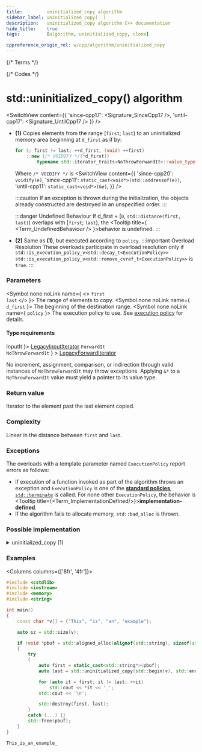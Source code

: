 ```yaml
---
title:         uninitialized_copy algorithm
sidebar_label: uninitialized_copy(  )
description:   uninitialized_copy algorithm C++ documentation
hide_title:    true
tags:          [algorithm, uninitialized_copy, clone]

cppreference_origin_rel: w/cpp/algorithm/uninitialized_copy
---
```



{/* Terms */}


{/* Codes */}


# std::uninitialized_copy() algorithm

<SwitchView content={{
  'since-cpp17': <Signature_SinceCpp17 />,
  'until-cpp17': <Signature_UntilCpp17 />
}} />

- **(1)** Copies elements from the range [`first`; `last`) to an uninitialized memory area beginning at `d_first` as if by:
  ```cpp
  for (; first != last; ++d_first, (void) ++first)
      ::new (/* VOIDIFY */(*d_first))
          typename std::iterator_traits<NoThrowForwardIt>::value_type(*first);
  ```
  Where `/* VOIDIFY */` is
  <SwitchView content={{
    'since-cpp20': <code>voidify(e)</code>,
    'since-cpp11': <code>static_cast&lt;void*&gt;(std::addressof(e))</code>,
    'until-cpp11': <code>static_cast&lt;void*&gt;(&e)</code>,
  }} />

  :::caution
  If an exception is thrown during the initialization, the objects already constructed are destroyed in an unspecified order.
  :::

  :::danger Undefined Behaviour
  <Since v='cpp20'>If d_first + [<code>0</code>, <code>std::distance(first, last)</code>) overlaps with [<code>first</code>; <code>last</code>), the <Tooltip title={ <Term_UndefinedBehaviour /> }>behavior is undefined</Tooltip>.</Since>
  :::

 - **(2)** Same as **(1)**, but executed according to `policy`.
  :::important Overload Resolution
  These overloads participate in overload resolution only if
  <Until v='cpp20'> <code>std::is_execution_policy_v&lt;std::decay_t&lt;ExecutionPolicy&gt;&gt;</code> </Until> <Since v='cpp20'> <code>std::is_execution_policy_v&lt;std::remove_cvref_t&lt;ExecutionPolicy&gt;&gt;</code> </Since> is <code>true</code>.
  :::

### Parameters

<SymbolTable>

  <Symbol none noLink name={ <> <code>first</code> <br/> <code>last</code> </> }>
    The range of elements to copy.
  </Symbol>
  <Symbol none noLink name={ <code>d_first</code> }>
    The beginning of the destination range.
  </Symbol>
  <Symbol none noLink name={ <code>policy</code> }>
    The execution policy to use. See <a href="">execution policy</a> for details.
  </Symbol>

</SymbolTable>

#### Type requirements

<SymbolTable>
  <Symbol none noLink name={ <code>InputIt</code> }>
    <a href="/docs/named_req/LegacyInputIterator">LegacyInputIterator</a>
  </Symbol>
  <Symbol none noLink name={ <> <code>ForwardIt</code> <br /> <code>NoThrowForwardIt</code> </> } >
    <a href="/docs/named_req/LegacyForwardIterator">LegacyForwardIterator</a>
  </Symbol>
</SymbolTable>

No increment, assignment, comparison, or indirection through valid instances of `NoThrowForwardIt` may throw exceptions.
<Until v='cpp11'>Applying <code>&*</code> to a <code>NoThrowForwardIt</code> value must yield a pointer to its value type.</Until>

### Return value

Iterator to the element past the last element copied.

### Complexity

Linear in the distance between `first` and `last`.

### Exceptions

The overloads with a template parameter named `ExecutionPolicy` report errors as follows:
- If execution of a function invoked as part of the algorithm throws an exception and `ExecutionPolicy` is one of the [**standard policies**](#), [`std::terminate`](#) is called.
	For none other `ExecutionPolicy`, the behavior is <Tooltip title={<Term_ImplementationDefined/>}>**implementation-defined**</Tooltip>.
- If the algorithm fails to allocate memory, `std::bad_alloc` is thrown.

### Possible implementation

<details>
<summary>uninitialized_copy (1)</summary>

```cpp
template<class InputIt, class NoThrowForwardIt>
NoThrowForwardIt uninitialized_copy(InputIt first, InputIt last, NoThrowForwardIt d_first)
{
    using T = typename std::iterator_traits<NoThrowForwardIt>::value_type;
    NoThrowForwardIt current = d_first;
    try
    {
        for (; first != last; ++first, (void) ++current)
            ::new (static_cast<void*>(std::addressof(*current))) T(*first);
        return current;
    }
    catch (...)
    {
        for (; d_first != current; ++d_first)
            d_first->~T();
        throw;
    }
}
```

</details>

### Examples

<Columns columns={['8fr', '4fr']}>
<div>

```cpp title='Main.cpp' showLineNumbers
#include <cstdlib>
#include <iostream>
#include <memory>
#include <string>

int main()
{
    const char *v[] = {"This", "is", "an", "example"};

    auto sz = std::size(v);

    if (void *pbuf = std::aligned_alloc(alignof(std::string), sizeof(std::string) * sz))
    {
        try
        {
            auto first = static_cast<std::string*>(pbuf);
            auto last = std::uninitialized_copy(std::begin(v), std::end(v), first);

            for (auto it = first; it != last; ++it)
                std::cout << *it << '_';
            std::cout << '\n';

            std::destroy(first, last);
        }
        catch (...) {}
        std::free(pbuf);
    }
}
```

</div>
<div>

```plaintext title="Output"
This_is_an_example_
```

</div>
</Columns>
